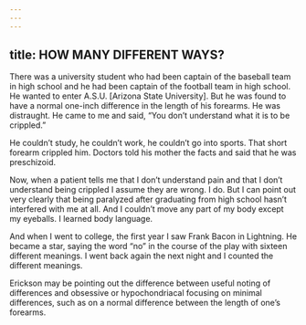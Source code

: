 ```yaml
---
---
---
```

title: HOW MANY DIFFERENT WAYS?
---




There was a university student who had been captain of the baseball team in high school and he had been captain of the football team in high school. He wanted to enter A.S.U. [Arizona State University]. But he was found to have a normal one-inch difference in the length of his forearms. He was distraught. He came to me and said, “You don’t understand what it is to be crippled.”

He couldn’t study, he couldn’t work, he couldn’t go into sports. That short forearm crippled him. Doctors told his mother the facts and said that he was preschizoid.

Now, when a patient tells me that I don’t understand pain and that I don’t understand being crippled I assume they are wrong. I do. But I can point out very clearly that being paralyzed after graduating from high school hasn’t interfered with me at all. And I couldn’t move any part of my body except my eyeballs. I learned body language.

And when I went to college, the first year I saw Frank Bacon in Lightning. He became a star, saying the word “no” in the course of the play with sixteen different meanings. I went back again the next night and I counted the different meanings.




Erickson may be pointing out the difference between useful noting of differences and obsessive or hypochondriacal focusing on minimal differences, such as on a normal difference between the length of one’s forearms.